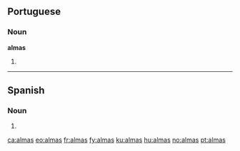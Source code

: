==Portuguese==

===Noun===
'''almas''' {{f|p}}

# {{pt-noun form of|alma|onlyf|pl}}

----

==Spanish==

===Noun===
{{head|es|noun form|g=f|g2=p}}

# {{plural of|alma|nocat=1|lang=es}}

[[ca:almas]]
[[eo:almas]]
[[fr:almas]]
[[fy:almas]]
[[ku:almas]]
[[hu:almas]]
[[no:almas]]
[[pt:almas]]